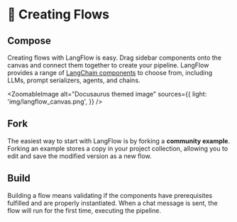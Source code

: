 
# 🤖 Creating Flows

## Compose

Creating flows with LangFlow is easy. Drag sidebar components onto the canvas and connect them together to create your pipeline. LangFlow provides a range of [LangChain components](https://python.langchain.com/docs/modules/) to choose from, including LLMs, prompt serializers, agents, and chains.

<ZoomableImage
  alt="Docusaurus themed image"
  sources={{
    light: 'img/langflow_canvas.png',
  }}
/>


## Fork

The easiest way to start with LangFlow is by forking a **community example**. Forking an example stores a copy in your project collection, allowing you to edit and save the modified version as a new flow.

<ReactPlayer playing controls url='videos/langflow_fork.mp4' />
<p></p>

## Build

Building a flow means validating if the components have prerequisites fulfilled and are properly instantiated. When a chat message is sent, the flow will run for the first time, executing the pipeline.

<ReactPlayer playing controls url='videos/langflow_build.mp4' />